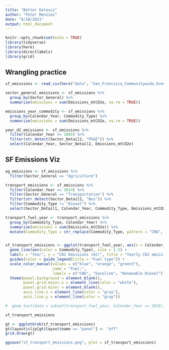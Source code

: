 ```yaml
---
title: "Better Dataviz"
author: "Peter Menzies"
date: "8/18/2021"
output: html_document
---
```


```r
knitr::opts_chunk$set(echo = TRUE)
library(tidyverse)
library(here)
library(directlabels)
library(grid)
```

## Wrangling practice

```r
sf_emissions <- read_csv(here("data", "San_Francisco_Communitywide_Greenhouse_Gas_Inventory.csv"))

sector_general_emissions <- sf_emissions %>% 
  group_by(Sector_General) %>% 
  summarize(emissions = sum(Emissions_mtCO2e, na.rm = TRUE))

emissions_year_commodity <- sf_emissions %>% 
  group_by(Calendar_Year, Commodity_Type) %>% 
  summarize(emissions = sum(Emissions_mtCO2e, na.rm = TRUE))

year_d2_emissions <- sf_emissions %>% 
  filter(Calendar_Year >= 2005) %>% 
  filter(str_detect(Sector_Detail2, "PG&E")) %>% 
  select(Calendar_Year, Sector_Detail2, Emissions_mtCO2e)
```

## SF Emissions Viz

```r
ag_emissions <- sf_emissions %>% 
  filter(Sector_General == "Agriculture")

transport_emissions <- sf_emissions %>% 
  filter(Calendar_Year >= 2014) %>% 
  filter(Sector_General == "Transportation") %>% 
  filter(str_detect(Sector_Detail2, "Bus")) %>% 
  filter(Commodity_Type != "Diesel") %>% 
  select(Sector_Detail1, Calendar_Year, Commodity_Type, Emissions_mtCO2e)

transport_fuel_year <- transport_emissions %>% 
  group_by(Commodity_Type, Calendar_Year) %>% 
  summarize(emissions = sum(Emissions_mtCO2e)) %>% 
  mutate(Commodity_Type = str_replace(Commodity_Type, pattern = "CNG", replacement = "Compressed Natural Gas"))


sf_transport_emissions <- ggplot(transport_fuel_year, aes(x = Calendar_Year, y = emissions, group = Commodity_Type)) +
  geom_line(aes(color = Commodity_Type), size = 1.5) +
  labs(x = "Year", y = "CO2 Emissions (mt)", title = "Yearly CO2 emissions from three San Francisco public transportation \n fuel types from 2015 to 2019") +
  guides(color = guide_legend(title = "Fuel type")) +
  scale_color_manual(values = c("blue", "orange", "green3"),
                     name = "Fuel:", 
                     labels = c("CNG", "Gasoline", "Renewable Diesel")) +
  theme(panel.background = element_blank(),
        panel.grid.major.x = element_line(color = "white"),
        panel.grid.minor = element_blank(),
        axis.line.x = element_line(color = "gray"),
        axis.line.y = element_line(color = "gray"))

#  geom_text(data = subset(transport_fuel_year, Calendar_Year == 2019), aes(label = Commodity_Type, colour = Commodity_Type, x = Inf, y = emissions), show.legend = FALSE)

sf_transport_emissions

gt <- ggplotGrob(sf_transport_emissions)
gt$layout$clip[gt$layout$name == "panel"] <- "off"
grid.draw(gt)

ggsave("sf_transport_emissions.png", plot = sf_transport_emissions)
```

